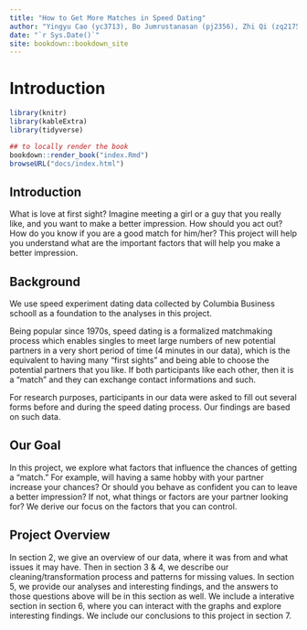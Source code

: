 ```yaml
--- 
title: "How to Get More Matches in Speed Dating"
author: "Yingyu Cao (yc3713), Bo Jumrustanasan (pj2356), Zhi Qi (zq2175)"
date: "`r Sys.Date()`"
site: bookdown::bookdown_site
---
```


# Introduction

```r
library(knitr)
library(kableExtra)
library(tidyverse)
```

```r
## to locally render the book
bookdown::render_book("index.Rmd")
browseURL("docs/index.html")
```
## Introduction

What is love at first sight? Imagine meeting a girl or a guy that you really like, and you want to make a better impression. How should you act out? How do you know if you are a good match for him/her? This project will help you understand what are the important factors that will help you make a better impression. 

## Background

We use speed experiment dating data collected by Columbia Business schooll as a foundation to the analyses in this project. 

Being popular since 1970s, speed dating is a formalized matchmaking process which enables singles to meet large numbers of new potential partners in a very short period of time (4 minutes in our data), which is the equivalent to having many “first sights” and being able to choose the potential partners that you like. If both participants like each other, then it is a “match” and they can exchange contact informations and such. 

For research purposes, participants in our data were asked to fill out several forms before and during the speed dating process. Our findings are based on such data. 

## Our Goal

In this project, we explore what factors that influence the chances of getting a “match.” For example, will having a same hobby with your partner increase your chances? Or should you behave as confident you can to leave a better impression? If not, what things or factors are your partner looking for? We derive our focus on the factors that you can control.

## Project Overview

In section 2, we give an overview of our data, where it was from and what issues it may have. Then in section 3 & 4, we describe our cleaning/transformation process and patterns for missing values. In section 5, we provide our analyses and interesting findings, and the answers to those questions above will be in this section as well. We include a interative section in section 6, where you can interact with the graphs and explore interesting findings. We include our conclusions to this project in section 7. 
